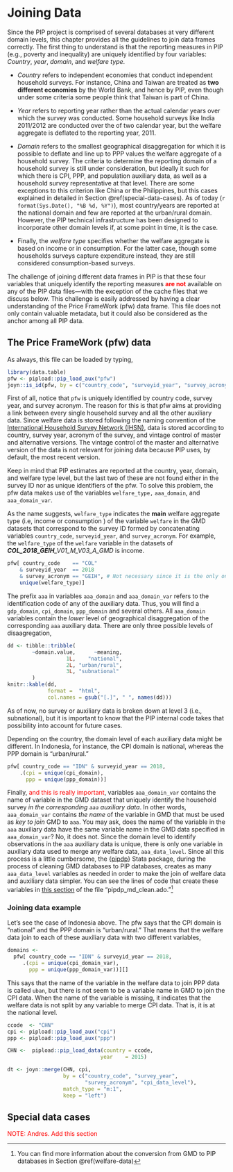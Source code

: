 # Joining Data

Since the PIP project is comprised of several databases at very different domain
levels, this chapter provides all the guidelines to join data frames correctly.
The first thing to understand is that the reporting measures in PIP (e.g.,
poverty and inequality) are uniquely identified by four variables: *Country*,
*year*, *domain*, and *welfare type*.

-   *Country* refers to independent economies that conduct independent household
    surveys. For instance, China and Taiwan are treated as **two different
    economies** by the World Bank, and hence by PIP, even though under some
    criteria some people think that Taiwan is part of China.

-   *Year* refers to reporting year rather than the actual calendar years over
    which the survey was conducted. Some household surveys like India 2011/2012
    are conducted over the of two calendar year, but the welfare aggregate is
    deflated to the reporting year, 2011.

-   *Domain* refers to the smallest geographical disaggregation for which it is
    possible to deflate and line up to PPP values the welfare aggregate of a
    household survey. The criteria to determine the reporting domain of a
    household survey is still under consideration, but ideally it such for which
    there is CPI, PPP, and population auxiliary data, as well as a household
    survey representative at that level. There are some exceptions to this
    criterion like China or the Philippines, but this cases explained in
    detailed in Section \@ref(special-data-cases). As of today
    (`r format(Sys.Date(), "%B %d, %Y")`), most country/years are reported at
    the national domain and few are reported at the urban/rural domain. However,
    the PIP technical infrastructure has been designed to incorporate other
    domain levels if, at some point in time, it is the case.

-   Finally, the *welfare type* specifies whether the welfare aggregate is based
    on income or in consumption. For the latter case, though some households
    surveys capture expenditure instead, they are still considered
    consumption-based surveys.

The challenge of joining different data frames in PIP is that these four
variables that uniquely identify the reporting measures [**are
not**]{style="color:red"} available on any of the PIP data files---with the
exception of the cache files that we discuss below. This challenge is easily
addressed by having a clear understanding of the Price FrameWork (pfw) data
frame. This file does not only contain valuable metadata, but it could also be
considered as the anchor among all PIP data.

## The Price FrameWork (pfw) data {#pfw-join}

As always, this file can be loaded by typing,

```r
library(data.table)
pfw <- pipload::pip_load_aux("pfw")
joyn::is_id(pfw, by = c("country_code", "surveyid_year", "survey_acronym"))
```

First of all, notice that `pfw` is uniquely identified by country code, survey
year, and survey acronym. The reason for this is that pfw aims at providing a
link between every single household survey and all the other auxiliary data.
Since welfare data is stored following the naming convention of the
[International Household Survey Network (IHSN)](http://ihsn.org/), data is
stored according to country, survey year, acronym of the survey, and vintage
control of master and alternative versions. The vintage control of the master
and alternative version of the data is not relevant for joining data because PIP
uses, by default, the most recent version.

Keep in mind that PIP estimates are reported at the country, year, domain, and
welfare type level, but the last two of these are not found either in the survey
ID nor as unique identifiers of the pfw. To solve this problem, the pfw data
makes use of the variables `welfare_type,` `aaa_domain`, and `aaa_domain_var`.

As the name suggests, `welfare_type` indicates the **main** welfare aggregate
type (i.e, income or consumption ) of the variable `welfare` in the GMD datasets
that correspond to the survey ID formed by concatenating variables
`country_code`, `surveyid_year`, and `survey_acronym`. For example, the
`welfare_type` of the `welfare` variable in the datasets of
***COL_2018_GEIH**\_V01_M\_V03_A\_GMD* is income.

```r
pfw[ country_code    == "COL"
    & surveyid_year  == 2018
    & survey_acronym == "GEIH", # Not necessary since it is the only one
    unique(welfare_type)]
```

The prefix `aaa` in variables `aaa_domain` and `aaa_domain_var` refers to the
identification code of any of the auxiliary data. Thus, you will find a
`gdp_domain`, `cpi_domain`, `ppp_domain` and several others. All `aaa_domain`
variables contain the *lower* level of geographical disaggregation of the
corresponding `aaa` auxiliary data. There are only three possible levels of
disaagregation,

```r
dd <- tibble::tribble(
        ~domain.value,      ~meaning,
                   1L,    "national",
                   2L, "urban/rural",
                   3L, "subnational"
        )
knitr::kable(dd, 
             format =  "html", 
             col.names = gsub("[.]", " ", names(dd)))
```

As of now, no survey or auxiliary data is broken down at level 3 (i.e.,
subnational), but it is important to know that the PIP internal code takes that
possibility into account for future cases.

Depending on the country, the domain level of each auxiliary data might be
different. In Indonesia, for instance, the CPI domain is national, whereas the
PPP domain is "urban/rural."

```r
pfw[ country_code == "IDN" & surveyid_year == 2018, 
    .(cpi = unique(cpi_domain), 
      ppp = unique(ppp_domain))]
```

Finally, [and this is really important]{style="color:red"}, variables
`aaa_domain_var` contains the name of variable in the GMD dataset that uniquely
identify the household survey *in the corresponding `aaa`* *auxiliary data*. In
other words, `aaa_domain_var` contains *the name* of the variable in GMD that
must be used as *key* *to join* GMD to `aaa`. You may ask, does the name of the
variable in the `aaa` auxiliary data have the same variable name in the GMD data
specified in `aaa_domain_var`? No, it does not. Since the domain level to
identify observations in the `aaa` auxiliary data is unique, there is only one
variable in auxiliary data used to merge any welfare data, `aaa_data_level`.
Since all this process is a little cumbersome, the
{[pipdp](https://github.com/PIP-Technical-Team/pipdp)} Stata package, during the
process of cleaning GMD databases to PIP databases, creates as many
`aaa_data_level` variables as needed in order to make the join of welfare data
and auxiliary data simpler. You can see the lines of code that create these
variables in [this
section](https://github.com/PIP-Technical-Team/pipdp/blob/9c4e32636dd1c71954816f8a7c8ad743349959a6/pipdp_md_clean.ado#L225-L294)
of the file "pipdp_md_clean.ado."[^joining_data-1]

[^joining_data-1]: You can find more information about the conversion from GMD
    to PIP databases in Section \@ref(welfare-data)

### Joining data example

Let's see the case of Indonesia above. The pfw says that the CPI domain is
"national" and the PPP domain is "urban/rural." That means that the welfare data
join to each of these auxiliary data with two different variables,

```r
domains <- 
  pfw[ country_code == "IDN" & surveyid_year == 2018, 
     .(cpi = unique(cpi_domain_var), 
       ppp = unique(ppp_domain_var))][]
```

This says that the name of the variable in the welfare data to join PPP data is
called `uban`, but there is not seem to be a variable name in GMD to join the
CPI data. When the name of the variable is missing, it indicates that the
welfare data is not split by any variable to merge CPI data. That is, it is at
the national level.

```r
ccode  <- "CHN"
cpi <- pipload::pip_load_aux("cpi")
ppp <- pipload::pip_load_aux("ppp")

CHN <-  pipload::pip_load_data(country = ccode, 
                              year    = 2015)

dt <- joyn::merge(CHN, cpi,
                  by = c("country_code", "survey_year",
                         "survey_acronym", "cpi_data_level"),
                  match_type = "m:1", 
                  keep = "left")
```

## Special data cases

[NOTE: Andres. Add this section]{style="color:red"}
